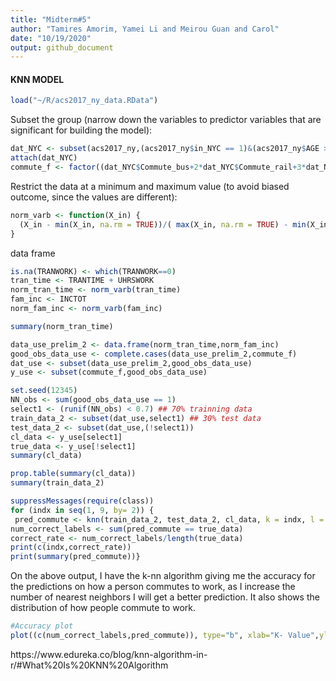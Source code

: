 ---
title: "Midterm#5"
author: "Tamires Amorim, Yamei Li and Meirou Guan and Carol"
date: "10/19/2020"
output: github_document
---

#### KNN MODEL

```{r}
load("~/R/acs2017_ny_data.RData")
```

Subset the group (narrow down the variables to predictor variables that are significant for building the model):
```{r}
dat_NYC <- subset(acs2017_ny,(acs2017_ny$in_NYC == 1)&(acs2017_ny$AGE > 20) & (acs2017_ny$AGE < 66))
attach(dat_NYC)
commute_f <- factor((dat_NYC$Commute_bus+2*dat_NYC$Commute_rail+3*dat_NYC$Commute_subway+4*dat_NYC$Commute_car+5*dat_NYC$Commute_other), levels=c(1,2,3,4,5),labels = c("bus","rail","subway","car","other"))
```


Restrict the data at a minimum and maximum value (to avoid biased outcome, since the values are different):
```{r}
norm_varb <- function(X_in) {
  (X_in - min(X_in, na.rm = TRUE))/( max(X_in, na.rm = TRUE) - min(X_in, na.rm = TRUE) )
}
```


data frame
```{r}
is.na(TRANWORK) <- which(TRANWORK==0)
tran_time <- TRANTIME + UHRSWORK
norm_tran_time <- norm_varb(tran_time)
fam_inc <- INCTOT
norm_fam_inc <- norm_varb(fam_inc)
```


```{r}
summary(norm_tran_time)
```

```{r}
data_use_prelim_2 <- data.frame(norm_tran_time,norm_fam_inc)
good_obs_data_use <- complete.cases(data_use_prelim_2,commute_f)
dat_use <- subset(data_use_prelim_2,good_obs_data_use)
y_use <- subset(commute_f,good_obs_data_use)
```


```{r}
set.seed(12345)
NN_obs <- sum(good_obs_data_use == 1)
select1 <- (runif(NN_obs) < 0.7) ## 70% trainning data
train_data_2 <- subset(dat_use,select1) ## 30% test data
test_data_2 <- subset(dat_use,(!select1))
cl_data <- y_use[select1]
true_data <- y_use[!select1]
summary(cl_data)

```


```{r}
prop.table(summary(cl_data))
summary(train_data_2)
```


```{r}
suppressMessages(require(class))
for (indx in seq(1, 9, by= 2)) {
 pred_commute <- knn(train_data_2, test_data_2, cl_data, k = indx, l = 0, prob = FALSE, use.all = TRUE)
num_correct_labels <- sum(pred_commute == true_data)
correct_rate <- num_correct_labels/length(true_data)
print(c(indx,correct_rate))
print(summary(pred_commute))}
```
On the above output, I have the k-nn algorithm giving me the accuracy for the predictions on how a person commutes to work, as I increase the number of nearest neighbors I will get a better prediction. It also shows the distribution of how people commute to work. 

```{r}
#Accuracy plot
plot((c(num_correct_labels,pred_commute)), type="b", xlab="K- Value",ylab="Accuracy level")
```



https://www.edureka.co/blog/knn-algorithm-in-r/#What%20Is%20KNN%20Algorithm



